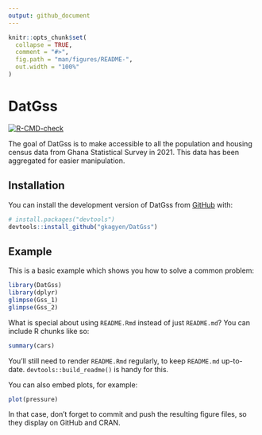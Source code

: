 ```yaml
---
output: github_document
---
```


<!-- README.md is generated from README.Rmd. Please edit that file -->

```r
knitr::opts_chunk$set(
  collapse = TRUE,
  comment = "#>",
  fig.path = "man/figures/README-",
  out.width = "100%"
)
```

# DatGss

<!-- badges: start -->
[![R-CMD-check](https://github.com/gkagyen/DatGss/actions/workflows/R-CMD-check.yaml/badge.svg)](https://github.com/gkagyen/DatGss/actions/workflows/R-CMD-check.yaml)
<!-- badges: end -->

The goal of DatGss is to make accessible to all the population and housing census data from Ghana 
Statistical Survey in 2021. This data has been aggregated for easier manipulation. 

## Installation

You can install the development version of DatGss from [GitHub](https://github.com/) with:

``` r
# install.packages("devtools")
devtools::install_github("gkagyen/DatGss")
```

## Example

This is a basic example which shows you how to solve a common problem:

```r
library(DatGss)
library(dplyr)
glimpse(Gss_1)
glimpse(Gss_2)
```

What is special about using `README.Rmd` instead of just `README.md`? You can include R chunks like so:

```r
summary(cars)
```

You'll still need to render `README.Rmd` regularly, to keep `README.md` up-to-date. `devtools::build_readme()` is handy for this.

You can also embed plots, for example:

```r
plot(pressure)
```

In that case, don't forget to commit and push the resulting figure files, so they display on GitHub and CRAN.
